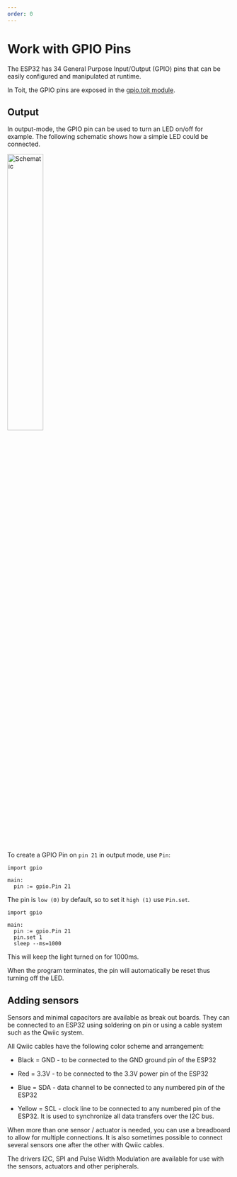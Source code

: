 ```yaml
---
order: 0
---
```



# Work with GPIO Pins

The ESP32 has 34 General Purpose Input/Output (GPIO) pins that can be easily configured and manipulated at runtime.

In Toit, the GPIO pins are exposed in the [gpio.toit module](https://libs.toit.io/lib.gpio/gpio.toit).

## Output

In output-mode, the GPIO pin can be used to turn an LED on/off for example. The following schematic shows how a simple LED could be connected.

<img src="{LedZeroOne}" alt="Schematic" width="40%" />

To create a GPIO Pin on `pin 21` in output mode, use `Pin`:

```
import gpio

main:
  pin := gpio.Pin 21
```

The pin is `low (0)` by default, so to set it `high (1)` use `Pin.set`.

```
import gpio

main:
  pin := gpio.Pin 21
  pin.set 1
  sleep --ms=1000
```

This will keep the light turned on for 1000ms.

<Note type="warning">
When the program terminates, the pin will automatically be reset thus turning off the LED.
</Note>

## Adding sensors

Sensors and minimal capacitors are available as break out boards.
They can be connected to an ESP32 using soldering on pin or using a cable system such as the Qwiic system.

All Qwiic cables have the following color scheme and arrangement:

* Black = GND - to be connected to the GND ground pin of the ESP32

* Red = 3.3V - to be connected to the 3.3V power pin of the ESP32

* Blue = SDA - data channel to be connected to any numbered pin of the ESP32

* Yellow = SCL - clock line to be connected to any numbered pin of the ESP32. It is used to synchronize all data transfers over the I2C bus. 

When more than one sensor / actuator is needed, you can use a breadboard to allow for multiple connections. It is also sometimes possible to connect several sensors one after the other with Qwiic cables.

The drivers I2C, SPI and Pulse Width Modulation are available for use with the sensors, actuators and other peripherals.
